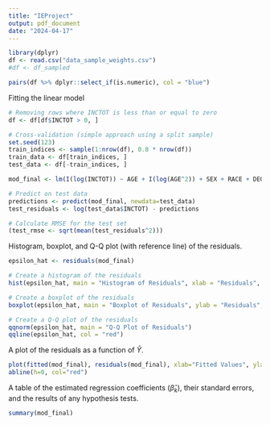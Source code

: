 ```yaml
---
title: "IEProject"
output: pdf_document
date: "2024-04-17"
---
```


```r
library(dplyr)
df <- read.csv("data_sample_weights.csv")
#df <- df_sampled
```

```r
pairs(df %>% dplyr::select_if(is.numeric), col = "blue")
```


Fitting the linear model 
```r
# Removing rows where INCTOT is less than or equal to zero
df <- df[df$INCTOT > 0, ]

# Cross-validation (simple approach using a split sample)
set.seed(123)
train_indices <- sample(1:nrow(df), 0.8 * nrow(df))  
train_data <- df[train_indices, ]
test_data <- df[-train_indices, ]

mod_final <- lm(I(log(INCTOT)) ~ AGE + I(log(AGE^2)) + SEX + RACE + DEGFIELD + UHRSWORK + WorkRegion, data=train_data)

# Predict on test data
predictions <- predict(mod_final, newdata=test_data)
test_residuals <- log(test_data$INCTOT) - predictions

# Calculate RMSE for the test set
(test_rmse <- sqrt(mean(test_residuals^2)))

```


Histogram, boxplot, and Q-Q plot (with reference line) of the residuals.
```r
epsilon_hat <- residuals(mod_final)

# Create a histogram of the residuals
hist(epsilon_hat, main = "Histogram of Residuals", xlab = "Residuals", col = "lightblue", border = "blue") 

# Create a boxplot of the residuals
boxplot(epsilon_hat, main = "Boxplot of Residuals", ylab = "Residuals", horizontal=TRUE) 

# Create a Q-Q plot of the residuals
qqnorm(epsilon_hat, main = "Q-Q Plot of Residuals")
qqline(epsilon_hat, col = "red")

```

A plot of the residuals as a function of $\hat{Y}$. 
```r
plot(fitted(mod_final), residuals(mod_final), xlab="Fitted Values", ylab="Residuals", main="Residuals vs. Fitted Values")
abline(h=0, col="red")
```

A table of the estimated regression coefficients ($\hat{\beta}_k$), their standard errors, and the results of any hypothesis tests. 
```r
summary(mod_final)
```

